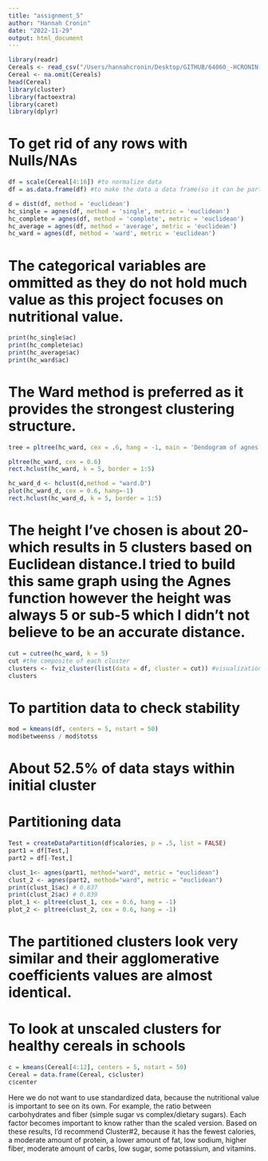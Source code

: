 ```yaml
---
title: "assignment_5"
author: "Hannah Cronin"
date: "2022-11-29"
output: html_document
---
```

```r
library(readr)
Cereals <- read_csv("/Users/hannahcronin/Desktop/GITHUB/64060_-HCRONIN-FML/Assignment_5/Cereals.csv")
Cereal <- na.omit(Cereals)
head(Cereal)
library(cluster)
library(factoextra)
library(caret)
library(dplyr)
```
# To get rid of any rows with Nulls/NAs
```r
df = scale(Cereal[4:16]) #to normalize data
df = as.data.frame(df) #to make the data a data frame(so it can be partitioned later)
```
```r
d = dist(df, method = 'euclidean')
hc_single = agnes(df, method = 'single', metric = 'euclidean')
hc_complete = agnes(df, method = 'complete', metric = 'euclidean')
hc_average = agnes(df, method = 'average', metric = 'euclidean')
hc_ward = agnes(df, method = 'ward', metric = 'euclidean')
```
# The categorical variables are ommitted as they do not hold much value as this project focuses on nutritional value.
```r
print(hc_single$ac)
print(hc_complete$ac)
print(hc_average$ac)
print(hc_ward$ac)
```
# The Ward method is preferred as it provides the strongest clustering structure.

```r
tree = pltree(hc_ward, cex = .6, hang = -1, main = 'Dendogram of agnes')
```

```r
pltree(hc_ward, cex = 0.6)
rect.hclust(hc_ward, k = 5, border = 1:5)
```
```r
hc_ward_d <- hclust(d,method = "ward.D")
plot(hc_ward_d, cex = 0.6, hang=-1)
rect.hclust(hc_ward_d, k = 5, border = 1:5)
```

# The height I've chosen is about 20- which results in 5 clusters based on Euclidean distance.I tried to build this same graph using the Agnes function however the height was always 5 or sub-5 which I didn't not believe to be an accurate distance.


```r
cut = cutree(hc_ward, k = 5) 
cut #the composite of each cluster
clusters <- fviz_cluster(list(data = df, cluster = cut)) #visualization of the clusters
clusters
```
# To partition data to check stability
```r
mod = kmeans(df, centers = 5, nstart = 50)
mod$betweenss / mod$totss 
```
# About 52.5% of data stays within initial cluster
# Partitioning data
```r
Test = createDataPartition(df$calories, p = .5, list = FALSE)
part1 = df[Test,]
part2 = df[-Test,]
```
```r
clust_1<- agnes(part1, method="ward", metric = "euclidean")
clust_2 <- agnes(part2, method="ward", metric = "euclidean")
print(clust_1$ac) # 0.837
print(clust_2$ac) # 0.839
plot_1 <- pltree(clust_1, cex = 0.6, hang = -1)
plot_2 <- pltree(clust_2, cex = 0.6, hang = -1)
```
# The partitioned clusters look very similar and their agglomerative coefficients values are almost identical.

# To look at unscaled clusters for healthy cereals in schools
```r
c = kmeans(Cereal[4:12], centers = 5, nstart = 50)
Cereal = data.frame(Cereal, c$cluster)
c$center
```
Here we do not want to use standardized data, because the nutritional value is important to see on its own. For example, the ratio between carbohydrates and fiber (simple sugar vs complex/dietary sugars). Each factor becomes important to know rather than the scaled version. Based on these results, I'd recommend Cluster#2, because it has the fewest calories, a moderate amount of protein, a lower amount of fat, low sodium, higher fiber, moderate amount of carbs, low sugar, some potassium, and vitamins.


